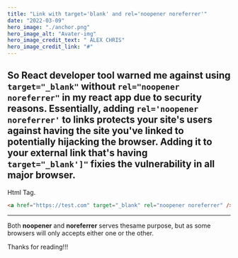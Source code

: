 ```yaml
---
title: "Link with target='blank' and rel='noopener noreferrer'"
date: "2022-03-09"
hero_image: "./anchor.png"
hero_image_alt: "Avater-img"
hero_image_credit_text: " ALEX CHRIS"
hero_image_credit_link: "#"
---
```


So React developer tool warned me against using `target="_blank"` without `rel="noopener noreferrer"` 
in my react app due to security reasons.
Essentially, adding `rel='noopener noreferrer'` to links protects your site's users against having the site you've linked to potentially hijacking the browser.
Adding it to your external link that's having `target="_blank']"` fixies the vulnerability in all major browser.
---
Html Tag.
<!-- Code Blocks -->
```html
<a href="https://test.com" target="_blank" rel="noopener noreferrer" />
```
---
Both **noopener** and **noreferrer** serves thesame purpose, but as some browsers
will only accepts either one or the other.

Thanks for reading!!!